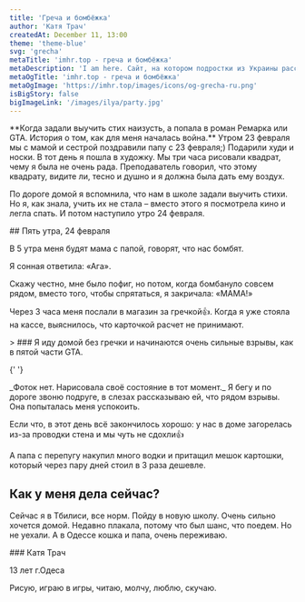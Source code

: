 ```yaml
---
title: 'Греча и бомбёжка'
author: 'Катя Трач'
createdAt: December 11, 13:00
theme: 'theme-blue'
svg: 'grecha'
metaTitle: 'imhr.top - греча и бомбёжка'
metaDescription: 'I am here. Сайт, на котором подростки из Украины рассказывают свои истории.'
metaOgTitle: 'imhr.top - греча и бомбёжка'
metaOgImage: 'https://imhr.top/images/icons/og-grecha-ru.png'
isBigStory: false
bigImageLink: '/images/ilya/party.jpg'
---
```


<Heading img="/images/kate/kate.jpg" photoLeft />

<Medium>
  **Когда задали выучить стих наизусть, а попала в роман Ремарка или GTA.
  История о том, как для меня началась война.**
</Medium>

<HorizontalPhoto src="/images/kate/kate-sasha.jpg" photoDescription='Мы с сестрой'>
  Утром 23 февраля мы с мамой и сестрой поздравили папу с 23 февраля;) Подарили худи и носки. В тот день я пошла в художку. Мы три часа рисовали квадрат, чему я была не очень рада. Преподаватель говорил, что этому квадрату, видите ли, тесно и душно и я должна была дать ему воздух.

По дороге домой я вспомнила, что нам в школе задали выучить стихи. Но я, как знала, учить их не стала – вместо этого я посмотрела кино и легла спать. И потом наступило утро 24 февраля.

</HorizontalPhoto>

<Medium>
  ## Пять утра, 24 февраля

В 5 утра меня будят мама с папой, говорят, что нас бомбят.

Я сонная ответила: «Ага».

Скажу честно, мне было пофиг, но потом, когда бомбануло совсем рядом, вместо того, чтобы спрятаться, я закричала: «МАМА!»

Через 3 часа меня послали в магазин за гречкой👍. Когда я уже стояла на кассе, выяснилось, что карточкой расчет не принимают.

</Medium>

<Large>
  > ### Я иду домой без гречки и начинаются очень сильные взрывы, как в пятой части GTA.

{' '}

<PhotoAndText src="/images/kate/illustration.svg">
  _Фоток нет. Нарисовала своё состояние в тот момент._
</PhotoAndText>

</Large>

<Medium>
  Я бегу и по дороге звоню подруге, в слезах рассказываю ей, что рядом взрывы. Она попыталась меня успокоить.

Если что, в этот день всё закончилось хорошо: у нас в доме загорелась из-за проводки стена и мы чуть не сдохли👍

А папа с перепугу накупил много водки и притащил мешок картошки, который через пару дней стоил в 3 раза дешевле.

## Как у меня дела сейчас?

Сейчас я в Тбилиси, все норм. Пойду в новую школу. Очень сильно хочется домой. Недавно плакала, потому что был шанс, что поедем. Но не уехали. А в Одессе кошка и папа, очень переживаю.

</Medium>

<AuthorCard src='/images/kate/kate2.jpg'>
  ### Катя Трач

13 лет г.Одеса

Рисую, играю в игры, читаю, молчу, люблю, скучаю.

</AuthorCard>
